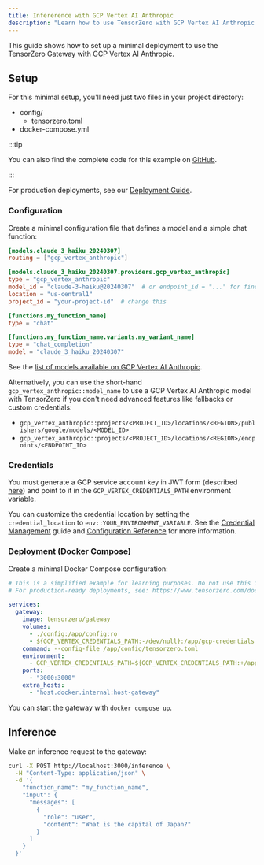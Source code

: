 ```yaml
---
title: Infererence with GCP Vertex AI Anthropic
description: "Learn how to use TensorZero with GCP Vertex AI Anthropic LLMs: open-source gateway, observability, optimization, evaluations, and experimentation."
---
```



This guide shows how to set up a minimal deployment to use the TensorZero Gateway with GCP Vertex AI Anthropic.

## Setup

For this minimal setup, you'll need just two files in your project directory:

<FileTree>

- config/
  - tensorzero.toml
- docker-compose.yml

</FileTree>

:::tip

You can also find the complete code for this example on [GitHub](https://github.com/tensorzero/tensorzero/tree/main/examples/guides/providers/gcp-vertex-ai-anthropic).

:::

For production deployments, see our [Deployment Guide](/docs/gateway/deployment/).

### Configuration

Create a minimal configuration file that defines a model and a simple chat function:

```toml title="config/tensorzero.toml"
[models.claude_3_haiku_20240307]
routing = ["gcp_vertex_anthropic"]

[models.claude_3_haiku_20240307.providers.gcp_vertex_anthropic]
type = "gcp_vertex_anthropic"
model_id = "claude-3-haiku@20240307"  # or endpoint_id = "..." for fine-tuned models and custom endpoints
location = "us-central1"
project_id = "your-project-id"  # change this

[functions.my_function_name]
type = "chat"

[functions.my_function_name.variants.my_variant_name]
type = "chat_completion"
model = "claude_3_haiku_20240307"
```

See the [list of models available on GCP Vertex AI Anthropic](https://cloud.google.com/vertex-ai/generative-ai/docs/partner-models/use-claude).

Alternatively, you can use the short-hand `gcp_vertex_anthropic::model_name` to use a GCP Vertex AI Anthropic model with TensorZero if you don't need advanced features like fallbacks or custom credentials:

- `gcp_vertex_anthropic::projects/<PROJECT_ID>/locations/<REGION>/publishers/google/models/<MODEL_ID>`
- `gcp_vertex_anthropic::projects/<PROJECT_ID>/locations/<REGION>/endpoints/<ENDPOINT_ID>`

### Credentials

You must generate a GCP service account key in JWT form (described [here](https://cloud.google.com/docs/authentication/provide-credentials-adc#service-account)) and point to it in the `GCP_VERTEX_CREDENTIALS_PATH` environment variable.

You can customize the credential location by setting the `credential_location` to `env::YOUR_ENVIRONMENT_VARIABLE`.
See the [Credential Management](/docs/gateway/guides/credential-management/) guide and [Configuration Reference](/docs/gateway/configuration-reference/) for more information.

### Deployment (Docker Compose)

Create a minimal Docker Compose configuration:

```yaml title="docker-compose.yml"
# This is a simplified example for learning purposes. Do not use this in production.
# For production-ready deployments, see: https://www.tensorzero.com/docs/gateway/deployment

services:
  gateway:
    image: tensorzero/gateway
    volumes:
      - ./config:/app/config:ro
      - ${GCP_VERTEX_CREDENTIALS_PATH:-/dev/null}:/app/gcp-credentials.json:ro
    command: --config-file /app/config/tensorzero.toml
    environment:
      - GCP_VERTEX_CREDENTIALS_PATH=${GCP_VERTEX_CREDENTIALS_PATH:+/app/gcp-credentials.json}
    ports:
      - "3000:3000"
    extra_hosts:
      - "host.docker.internal:host-gateway"
```

You can start the gateway with `docker compose up`.

## Inference

Make an inference request to the gateway:

```bash
curl -X POST http://localhost:3000/inference \
  -H "Content-Type: application/json" \
  -d '{
    "function_name": "my_function_name",
    "input": {
      "messages": [
        {
          "role": "user",
          "content": "What is the capital of Japan?"
        }
      ]
    }
  }'
```
